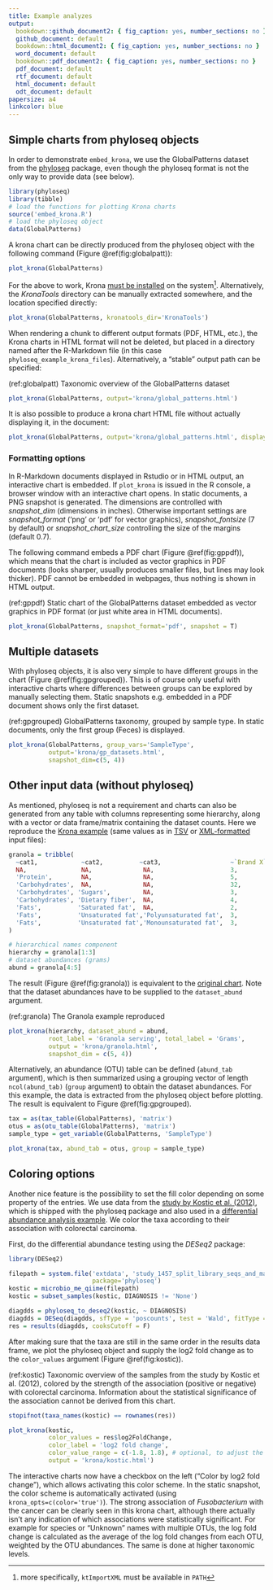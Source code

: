 ```yaml
---
title: Example analyzes
output:
  bookdown::github_document2: { fig_caption: yes, number_sections: no }
  github_document: default
  bookdown::html_document2: { fig_caption: yes, number_sections: no }
  word_document: default
  bookdown::pdf_document2: { fig_caption: yes, number_sections: no }
  pdf_document: default
  rtf_document: default
  html_document: default
  odt_document: default
papersize: a4
linkcolor: blue
---
```


## Simple charts from phyloseq objects

In order to demonstrate `embed_krona`, we use the GlobalPatterns dataset from the [phyloseq](https://joey711.github.io/phyloseq/index.html) package, even though the phyloseq format is not the only way to provide data (see below).

```r
library(phyloseq)
library(tibble)
# load the functions for plotting Krona charts
source('embed_krona.R')
# load the phyloseq object
data(GlobalPatterns)
```

A krona chart can be directly produced from the phyloseq object with the following command (Figure \@ref(fig:globalpatt)):

```r
plot_krona(GlobalPatterns)
```

For the above to work, Krona [must be installed](https://github.com/marbl/Krona/wiki/Installing) on the system[^1]. Alternatively, the *KronaTools* directory can be manually extracted somewhere, and the location specified directly:

[^1]: more specifically, `ktImportXML` must be available in `PATH`

```r
plot_krona(GlobalPatterns, kronatools_dir='KronaTools')
```

When rendering a chunk to different output formats (PDF, HTML, etc.), the Krona charts in HTML format will not be deleted, but placed in a directory named after the R-Markdown file (in this case `phyloseq_example_krona_files`). Alternatively, a "stable" output path can be specified:

(ref:globalpatt) Taxonomic overview of the GlobalPatterns dataset

```r
plot_krona(GlobalPatterns, output='krona/global_patterns.html')
```

It is also possible to produce a krona chart HTML file without actually displaying it, in the document:

```r
plot_krona(GlobalPatterns, output='krona/global_patterns.html', display=F)
```

### Formatting options

In R-Markdown documents displayed in Rstudio or in HTML output, an interactive chart is embedded. If `plot_krona` is issued in the R console, a browser window with an interactive chart opens. In static documents, a PNG snapshot is generated. The dimensions are controlled with *snapshot_dim* (dimensions in inches). Otherwise important settings are *snapshot_format* ('png' or 'pdf' for vector graphics), *snapshot_fontsize* (7 by default) or *snapshot_chart_size* controlling the size of the margins (default 0.7).

The following command embeds a PDF chart (Figure \@ref(fig:gppdf)), which means that the chart is included as vector graphics in PDF documents (looks sharper, usually produces smaller files, but lines may look thicker). PDF cannot be embedded in webpages, thus nothing is shown in HTML output.

(ref:gppdf) Static chart of the GlobalPatterns dataset embedded as vector graphics in PDF format (or just white area in HTML documents).

```r
plot_krona(GlobalPatterns, snapshot_format='pdf', snapshot = T)
```

## Multiple datasets

With phyloseq objects, it is also very simple to have different groups in the chart (Figure \@ref(fig:gpgrouped)). This is of course only useful with interactive charts where differences between groups can be explored by manually selecting them. Static snapshots e.g. embedded in a PDF document shows only the first dataset.

(ref:gpgrouped) GlobalPatterns taxonomy, grouped by sample type. In static documents, only the first group (Feces) is displayed.

```r
plot_krona(GlobalPatterns, group_vars='SampleType',
           output='krona/gp_datasets.html',
           snapshot_dim=c(5, 4))
```

## Other input data (without phyloseq)

As mentioned, phyloseq is not a requirement and charts can also be generated from any table with columns representing some hierarchy, along with a vector or data frame/matrix containing the dataset counts. Here we reproduce the [Krona example](https://github.com/marbl/Krona/wiki/Importing-text-and-XML-data) (same values as in [TSV](https://krona.sourceforge.net/examples/text.txt) or [XML-formatted](https://krona.sourceforge.net/examples/xml.txt) input files):

```r
granola = tribble(
  ~cat1,            ~cat2,          ~cat3,                   ~`Brand X`, ~`Brand Y`,
  NA,               NA,              NA,                     3,          1,
  'Protein',        NA,              NA,                     5,          6,
  'Carbohydrates',  NA,              NA,                     32,         28,
  'Carbohydrates', 'Sugars',         NA,                     3,          5,
  'Carbohydrates', 'Dietary fiber',  NA,                     4,          8,
  'Fats',          'Saturated fat',  NA,                     2,          1,
  'Fats',          'Unsaturated fat','Polyunsaturated fat',  3,          4,
  'Fats',          'Unsaturated fat','Monounsaturated fat',  3,          2
)

# hierarchical names component
hierarchy = granola[1:3]
# dataset abundances (grams)
abund = granola[4:5]
```

The result (Figure \@ref(fig:granola)) is equivalent to the [original chart](https://krona.sourceforge.net/examples/xml.krona.html). Note that the dataset abundances have to be supplied to the `dataset_abund` argument.

(ref:granola) The Granola example reproduced

```r
plot_krona(hierarchy, dataset_abund = abund,
           root_label = 'Granola serving', total_label = 'Grams',
           output = 'krona/granola.html',
           snapshot_dim = c(5, 4))
```

Alternatively, an abundance (OTU) table can be defined (`abund_tab` argument), which is then summarized using a grouping vector of length `ncol(abund_tab)` (`group` argument) to obtain the dataset abundances. For this example, the data is extracted from the phyloseq object before plotting. The result is equivalent to Figure \@ref(fig:gpgrouped).

```r
tax = as(tax_table(GlobalPatterns), 'matrix')
otus = as(otu_table(GlobalPatterns), 'matrix')
sample_type = get_variable(GlobalPatterns, 'SampleType')

plot_krona(tax, abund_tab = otus, group = sample_type)
```

## Coloring options

Another nice feature is the possibility to set the fill color depending on some property of the entries. We use data from the [study by Kostic et al. (2012)](http://www.genome.org/cgi/doi/10.1101/gr.126573.111), which is shipped with the phyloseq package and also used in a [differential abundance analysis example](http://joey711.github.io/phyloseq-extensions/DESeq2.html). We color the taxa according to their association with colorectal carcinoma.

First, do the differential abundance testing using the *DESeq2* package:

```r
library(DESeq2)

filepath = system.file('extdata', 'study_1457_split_library_seqs_and_mapping.zip',
                       package='phyloseq')
kostic = microbio_me_qiime(filepath)
kostic = subset_samples(kostic, DIAGNOSIS != 'None')

diagdds = phyloseq_to_deseq2(kostic, ~ DIAGNOSIS)
diagdds = DESeq(diagdds, sfType = 'poscounts', test = 'Wald', fitType = 'parametric')
res = results(diagdds, cooksCutoff = F)
```

After making sure that the taxa are still in the same order in the results data frame, we plot the phyloseq object and supply the log2 fold change as to the `color_values` argument (Figure \@ref(fig:kostic)).

(ref:kostic) Taxonomic overview of the samples from the study by Kostic et al. (2012), colored by the strength of the association (positive or negative) with colorectal carcinoma. Information about the statistical significance of the association cannot be derived from this chart.

```r
stopifnot(taxa_names(kostic) == rownames(res))

plot_krona(kostic,
           color_values = res$log2FoldChange,
           color_label = 'log2 fold change',
           color_value_range = c(-1.8, 1.8), # optional, to adjust the color scale
           output = 'krona/kostic.html')
```

The interactive charts now have a checkbox on the left ("Color by log2 fold change"), which allows activating this color scheme. In the static snapshot, the color scheme is automatically activated (using `krona_opts=c(color='true')`). The strong association of *Fusobacterium* with the cancer can be clearly seen in this krona chart, although there actually isn't any indication of which associations were statistically significant. For example for species or "Unknown" names with multiple OTUs, the log fold change is calculated as the average of the log fold changes from each OTU, weighted by the OTU abundances. The same is done at higher taxonomic levels.
